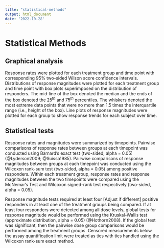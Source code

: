 ```yaml
---
title: "statistical-methods"
output: html_document
date: '2022-10-28'
---
```


<!-- This file was adapted from VISCtemplates {{pkg_ver}}. -->

# Statistical Methods

## Graphical analysis

Response rates were plotted for each treatment group and time point with corresponding 95% two-sided Wilson score confidence intervals. Distributions of response magnitudes were plotted for each treatment group and time point with box plots superimposed on the distribution of responders. The mid-line of the box denoted the median and the ends of the box denoted the $25^{th}$ and $75^{th}$ percentiles. The whiskers denoted the most extreme data points that were no more than 1.5 times the interquartile range (i.e., height of the box). 
Line plots of response magnitudes were plotted for each group to show response trends for each subject over time.

## Statistical tests
Response rates and magnitudes were summarized by timepoints. Pairwise comparisons of response rates between groups at each timepoint was conducted using Barnard's exact test (two-sided, alpha = 0.05) (@Lyderson2009; @Suissa1985). Pairwise comparisons of response magnitudes between groups at each timepoint was conducted using the Wilcoxon rank-sum test (two-sided, alpha = 0.05) among positive responders. 
Within each treatment group, response rates and response magnitudes between the two timepoints were compared using the McNemar's Test and Wilcoxon signed-rank test respectively (two-sided, alpha = 0.05). 

Response magnitude tests required at least four [Adjust if different] positive responders in at least one of the treatment groups being compared. If at least four responders were detected among all dose levels, global tests for response magnitude would be performed using the Kruskal-Wallis test (approximate distribution, alpha = 0.05) (@Hothorn2008). If the global test was significant, then the pairwise dose group comparisons would be performed among the treatment groups. Censored measurements below the assay quantification limit were treated as ties with ties handled using the Wilcoxon rank-sum exact method.
